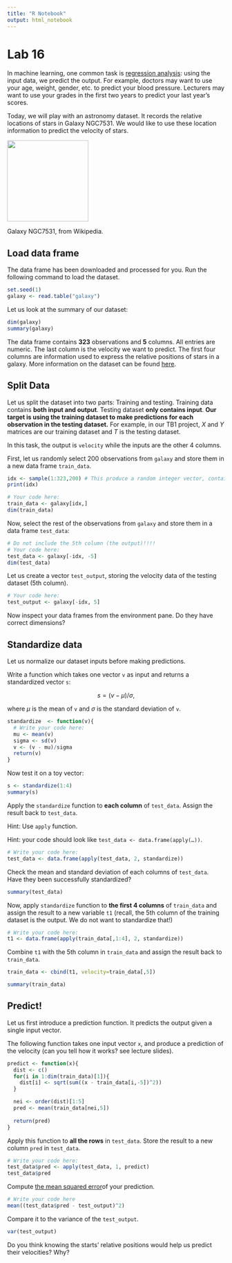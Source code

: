 ---
title: "R Notebook"
output: html_notebook
---

# Lab 16

In machine learning, one common task is [regression analysis](https://en.wikipedia.org/wiki/Regression_analysis): using the input data, we predict the output. For example, doctors may want to use your age, weight, gender, etc. to predict your blood pressure. Lecturers may want to use your grades in the first two years to predict your last year's scores.

Today, we will play with an astronomy dataset. It records the relative locations of stars in Galaxy NGC7531. We would like to use these location information to predict the velocity of stars.

![](https://upload.wikimedia.org/wikipedia/commons/d/dc/NGC_7531_GALEX_WikiSky.jpg){width="188"}

Galaxy NGC7531, from Wikipedia.

## Load data frame

The data frame has been downloaded and processed for you. Run the following command to load the dataset.

```{r}
set.seed(1)
galaxy <- read.table("galaxy")
```

Let us look at the summary of our dataset:

```{r}
dim(galaxy)
summary(galaxy)
```

The data frame contains **323** observations and **5** columns. All entries are numeric. The last column is the velocity we want to predict. The first four columns are information used to express the relative positions of stars in a galaxy. More information on the dataset can be found [here](https://hastie.su.domains/ElemStatLearn/datasets/galaxy.info.txt).

## Split Data

Let us split the dataset into two parts: Training and testing. Training data contains **both input and output**. Testing dataset **only contains input**. **Our target is using the training dataset to make predictions for each observation in the testing dataset.** For example, in our TB1 project, $X$ and $Y$ matrices are our training dataset and $T$ is the testing dataset.

In this task, the output is `velocity` while the inputs are the other 4 columns.

First, let us randomly select 200 observations from `galaxy` and store them in a new data frame `train_data`.

```{r}

idx <- sample(1:323,200) # This produce a random integer vector, containing random integers sampled from sequence 1 to 323. 
print(idx)

# Your code here:
train_data <- galaxy[idx,]
dim(train_data)
```

Now, select the rest of the observations from `galaxy` and store them in a data frame `test_data`:

```{r}
# Do not include the 5th column (the output)!!!!
# Your code here:
test_data <- galaxy[-idx, -5]
dim(test_data)
```

Let us create a vector `test_output`, storing the velocity data of the testing dataset (5th column).

```{r}
# Your code here:
test_output <- galaxy[-idx, 5]
```

Now inspect your data frames from the environment pane. Do they have correct dimensions?

## Standardize data

Let us normalize our dataset inputs before making predictions.

Write a function which takes one vector `v` as input and returns a standardized vector `s`:

$$
s = (v-\mu)/\sigma, 
$$

where $\mu$ is the mean of `v` and $\sigma$ is the standard deviation of `v`.

```{r}
standardize  <- function(v){
  # Write your code here:
  mu <- mean(v)
  sigma <- sd(v)
  v <- (v - mu)/sigma
  return(v)
}
```

Now test it on a toy vector:

```{r}
s <- standardize(1:4)
summary(s)
```

Apply the `standardize` function to **each column** of `test_data`. Assign the result back to `test_data`.

Hint: Use `apply` function.

Hint: your code should look like `test_data <- data.frame(apply(…))`.

```{r}
# Write your code here:
test_data <- data.frame(apply(test_data, 2, standardize))
```

Check the mean and standard deviation of each columns of `test_data`. Have they been successfully standardized?

```{r}
summary(test_data)
```

Now, apply `standardize` function to **the first 4 columns** of `train_data` and assign the result to a new variable `t1` (recall, the 5th column of the training dataset is the output. We do not want to standardize that!)

```{r}
# Write your code here:
t1 <- data.frame(apply(train_data[,1:4], 2, standardize))
```

Combine `t1` with the 5th column in `train_data` and assign the result back to `train_data`.

```{r}
train_data <- cbind(t1, velocity=train_data[,5])
```

```{r}
summary(train_data)
```

## Predict!

Let us first introduce a prediction function. It predicts the output given a single input vector.

The following function takes one input vector `x`, and produce a prediction of the velocity (can you tell how it works? see lecture slides).

```{r}
predict <- function(x){
  dist <- c()
  for(i in 1:dim(train_data)[1]){
    dist[i] <- sqrt(sum((x - train_data[i,-5])^2))
  }

  nei <- order(dist)[1:5]
  pred <- mean(train_data[nei,5])
  
  return(pred)
}
```

Apply this function to **all the rows** in `test_data`. Store the result to a new column `pred` in `test_data`.

```{r}
# Write your code here:
test_data$pred <- apply(test_data, 1, predict)
test_data$pred 
```

Compute [the mean squared error](https://en.wikipedia.org/wiki/Mean_squared_error)of your prediction.

```{r}
# Write your code here
mean((test_data$pred - test_output)^2)
```

Compare it to the variance of the `test_output`.

```{r}
var(test_output)
```

Do you think knowing the starts' relative positions would help us predict their velocities? Why?
